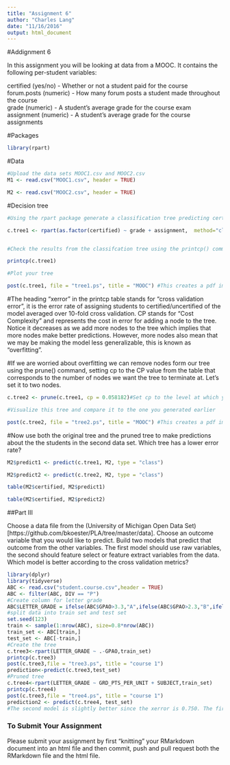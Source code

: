 ```yaml
---
title: "Assignment 6"
author: "Charles Lang"
date: "11/16/2016"
output: html_document
---
```

#Addignment 6

In this assignment you will be looking at data from a MOOC. It contains the following per-student variables:

certified (yes/no) - Whether or not a student paid for the course  
forum.posts (numeric) - How many forum posts a student made throughout the course  
grade (numeric) - A student's average grade for the course exam  
assignment (numeric) - A student's average grade for the course assignments  

#Packages
```r
library(rpart)
```

#Data
```r
#Upload the data sets MOOC1.csv and MOOC2.csv
M1 <- read.csv("MOOC1.csv", header = TRUE)

M2 <- read.csv("MOOC2.csv", header = TRUE)


```

#Decision tree
```r
#Using the rpart package generate a classification tree predicting certified from the other variables in the M1 data frame. Which variables should you use?

c.tree1 <- rpart(as.factor(certified) ~ grade + assignment,  method="class", data=M1)


#Check the results from the classifcation tree using the printcp() command

printcp(c.tree1)

#Plot your tree

post(c.tree1, file = "tree1.ps", title = "MOOC") #This creates a pdf image of the tree

```

#The heading "xerror" in the printcp table stands for "cross validation error", it is the error rate of assigning students to certified/uncertified of the model averaged over 10-fold cross validation. CP stands for "Cost Complexity" and represents the cost in error for adding a node to the tree. Notice it decreases as we add more nodes to the tree which implies that more nodes make better predictions. However, more nodes also mean that we may be making the model less generalizable, this is known as "overfitting".

#If we are worried about overfitting we can remove nodes form our tree using the prune() command, setting cp to the CP value from the table that corresponds to the number of nodes we want the tree to terminate at. Let's set it to two nodes.

```r
c.tree2 <- prune(c.tree1, cp = 0.058182)#Set cp to the level at which you want the tree to end

#Visualize this tree and compare it to the one you generated earlier

post(c.tree2, file = "tree2.ps", title = "MOOC") #This creates a pdf image of the tree
```

#Now use both the original tree and the pruned tree to make predictions about the the students in the second data set. Which tree has a lower error rate?

```r
M2$predict1 <- predict(c.tree1, M2, type = "class")

M2$predict2 <- predict(c.tree2, M2, type = "class")

table(M2$certified, M2$predict1)

table(M2$certified, M2$predict2)

```

##Part III

Choose a data file from the (University of Michigan Open Data Set)[https://github.com/bkoester/PLA/tree/master/data]. Choose an outcome variable that you would like to predict. Build two models that predict that outcome from the other variables. The first model should use raw variables, the second should feature select or feature extract variables from the data. Which model is better according to the cross validation metrics?

```r
library(dplyr)
library(tidyverse)
ABC <- read.csv("student.course.csv",header = TRUE)
ABC <- filter(ABC, DIV == "P")
#Create column for letter grade
ABC$LETTER_GRADE = ifelse(ABC$GPAO>3.3,"A",ifelse(ABC$GPAO>2.3,"B",ifelse(ABC$GPAO>1,"C","F")))
#split data into train set and test set
set.seed(123)
train <- sample(1:nrow(ABC), size=0.8*nrow(ABC))
train_set <- ABC[train,]
test_set <- ABC[-train,]
#Create the tree 
c.tree3<-rpart(LETTER_GRADE ~ .-GPAO,train_set)
printcp(c.tree3)
post(c.tree3,file = "tree3.ps", title = "course 1")
prediction<-predict(c.tree3,test_set)
#Pruned tree
c.tree4<-rpart(LETTER_GRADE ~ GRD_PTS_PER_UNIT + SUBJECT,train_set)
printcp(c.tree4)
post(c.tree3,file = "tree4.ps", title = "course 1")
prediction2 <- predict(c.tree4, test_set)
#The second model is slightly better since the xerror is 0.750. The first is 0.751

```


### To Submit Your Assignment

Please submit your assignment by first "knitting" your RMarkdown document into an html file and then commit, push and pull request both the RMarkdown file and the html file.